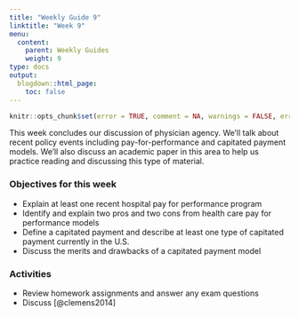 ```yaml
---
title: "Weekly Guide 9"
linktitle: "Week 9"
menu:
  content:
    parent: Weekly Guides
    weight: 9
type: docs
output:
  blogdown::html_page:
    toc: false
---
```


```r
knitr::opts_chunk$set(error = TRUE, comment = NA, warnings = FALSE, errors = FALSE, messages = FALSE, tidy = FALSE, echo = FALSE)
```

This week concludes our discussion of physician agency. We'll talk about recent policy events including pay-for-performance and capitated payment models. We'll also discuss an academic paper in this area to help us practice reading and discussing this type of material.

### Objectives for this week

- Explain at least one recent hospital pay for performance program
- Identify and explain two pros and two cons from health care pay for performance models
- Define a capitated payment and describe at least one type of capitated payment currently in the U.S.
- Discuss the merits and drawbacks of a capitated payment model

### Activities
- Review homework assignments and answer any exam questions
- Discuss [@clemens2014]
